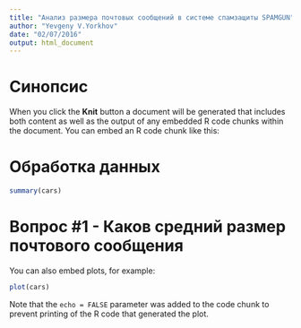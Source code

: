 ```yaml
---
title: "Анализ размера почтовых сообщений в системе спамзащиты SPAMGUN"
author: "Yevgeny V.Yorkhov"
date: "02/07/2016"
output: html_document
---
```

# Синопсис

When you click the **Knit** button a document will be generated that includes both content as well as the output of any embedded R code chunks within the document. You can embed an R code chunk like this:

# Обработка данных
```r
summary(cars)
```

# Вопрос #1 - Каков средний размер почтового сообщения
You can also embed plots, for example:

```r
plot(cars)
```

Note that the `echo = FALSE` parameter was added to the code chunk to prevent printing of the R code that generated the plot.

